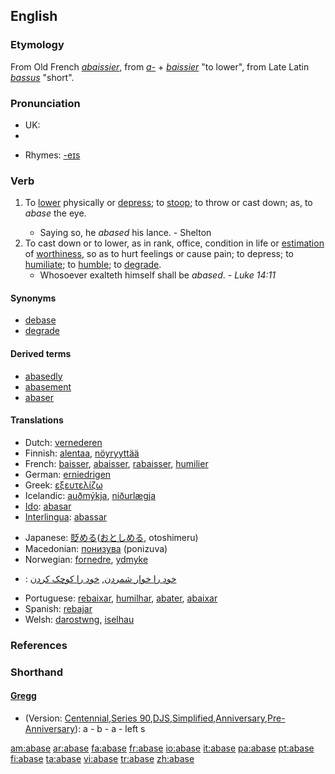 ==English==

===Etymology===
From Old French ''[[abaissier]]'', from ''[[a-]]'' + ''[[baissier]]'' "to lower", from Late Latin ''[[bassus]]'' "short".

===Pronunciation===
*UK: {{IPA|/əˈbeɪs/}}
*{{audio|en-us-abase.ogg|Audio (US)}}

*Rhymes: [[Rhymes:English:-eɪs|-eɪs]]

===Verb===
{{en-verb|abas|ing}}

# {{archaic}} To [[lower]] physically or [[depress]]; to [[stoop]]; to throw or cast down; as, to ''abase'' the eye.
#* Saying so, he ''abased'' his lance. - Shelton
# To cast down or to lower, as in rank, office, condition in life or [[estimation]] of [[worthiness]], so as to hurt feelings or cause pain; to depress; to [[humiliate]]; to [[humble]]; to [[degrade]].
#* Whosoever exalteth himself shall be ''abased''. - ''Luke 14:11''

====Synonyms====
*[[debase]]
*[[degrade]]

====Derived terms====
*[[abasedly]]
*[[abasement]]
*[[abaser]]

====Translations====
{{trans-top|to lower so as to hurt feelings}}
*Dutch: [[vernederen]]
*Finnish: [[alentaa]], [[nöyryyttää]]
*French: [[baisser]], [[abaisser]], [[rabaisser]], [[humilier]]
*German: [[erniedrigen]]
*Greek: [[εξευτελίζω]]
*Icelandic: [[auðmýkja]], [[niðurlægja]]
*[[Ido]]: [[abasar]]
*[[Interlingua]]: [[abassar]]
{{trans-mid}}
*Japanese: [[貶める]]([[おとしめる]], otoshimeru)
*Macedonian: [[понизува]] (ponizuva)
*Norwegian: [[fornedre]], [[ydmyke]]
*{{ttbc|Persian}}: [[خود را خوار شمردن]], [[خود را کوچک کردن]]
*Portuguese: [[rebaixar]], [[humilhar]], [[abater]], [[abaixar]]
*Spanish: [[rebajar]]
*Welsh: [[darostwng]], [[iselhau]]
{{trans-bottom}}

===References===
{{R:Century 1911}}
{{R:Webster 1913}}

===Shorthand===

====[http://en.wikipedia.org/wiki/Gregg_Shorthand Gregg]====
{{rfc-header|[http://en.wikipedia.org/wiki/Gregg_Shorthand Gregg]}}
* (Version: [http://en.wikipedia.org/wiki/Gregg_Shorthand#Centennial_Gregg_Shorthand Centennial],[http://en.wikipedia.org/wiki/Gregg_Shorthand#Series_90_Gregg_Shorthand Series 90],[http://en.wikipedia.org/wiki/Gregg_Shorthand#Diamond_Jubilee_Gregg_Shorthand DJS],[http://en.wikipedia.org/wiki/Gregg_Shorthand#Simplified_Gregg_Shorthand Simplified],[http://en.wikipedia.org/wiki/Gregg_Shorthand#Anniversary_Gregg_Shorthand Anniversary],[http://en.wikipedia.org/wiki/Gregg_Shorthand#Pre-Anniversary_Gregg_Shorthand Pre-Anniversary]): a - b - a - left s

[[am:abase]]
[[ar:abase]]
[[fa:abase]]
[[fr:abase]]
[[io:abase]]
[[it:abase]]
[[pa:abase]]
[[pt:abase]]
[[fi:abase]]
[[ta:abase]]
[[vi:abase]]
[[tr:abase]]
[[zh:abase]]